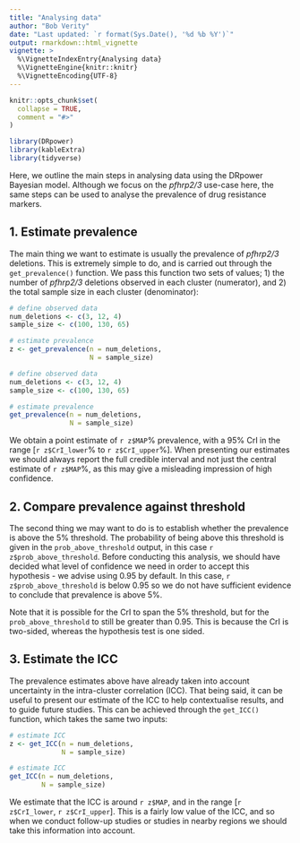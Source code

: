 ---
title: "Analysing data"
author: "Bob Verity"
date: "Last updated: `r format(Sys.Date(), '%d %b %Y')`"
output: rmarkdown::html_vignette
vignette: >
  %\VignetteIndexEntry{Analysing data}
  %\VignetteEngine{knitr::knitr}
  %\VignetteEncoding{UTF-8}
---

```{r, include = FALSE}
knitr::opts_chunk$set(
  collapse = TRUE,
  comment = "#>"
)
```
```{r, echo=FALSE, message=FALSE, warning=FALSE}
library(DRpower)
library(kableExtra)
library(tidyverse)
```

Here, we outline the main steps in analysing data using the DRpower Bayesian model. Although we focus on the *pfhrp2/3* use-case here, the same steps can be used to analyse the prevalence of drug resistance markers.

## 1. Estimate prevalence

The main thing we want to estimate is usually the prevalence of *pfhrp2/3* deletions. This is extremely simple to do, and is carried out through the `get_prevalence()` function. We pass this function two sets of values; 1) the number of *pfhrp2/3* deletions observed in each cluster (numerator), and 2) the total sample size in each cluster (denominator):

```{r, echo=FALSE}
# define observed data
num_deletions <- c(3, 12, 4)
sample_size <- c(100, 130, 65)

# estimate prevalence
z <- get_prevalence(n = num_deletions,
                    N = sample_size)
```
```{r}
# define observed data
num_deletions <- c(3, 12, 4)
sample_size <- c(100, 130, 65)

# estimate prevalence
get_prevalence(n = num_deletions,
               N = sample_size)
```

We obtain a point estimate of `r z$MAP`% prevalence, with a 95% CrI in the range [`r z$CrI_lower`% to `r z$CrI_upper`%]. When presenting our estimates we should always report the full credible interval and not just the central estimate of `r z$MAP`%, as this may give a misleading impression of high confidence.

## 2. Compare prevalence against threshold

The second thing we may want to do is to establish whether the prevalence is above the 5% threshold. The probability of being above this threshold is given in the `prob_above_threshold` output, in this case `r z$prob_above_threshold`. Before conducting this analysis, we should have decided what level of confidence we need in order to accept this hypothesis - we advise using 0.95 by default. In this case, `r z$prob_above_threshold` is below 0.95 so we do not have sufficient evidence to conclude that prevalence is above 5%.

Note that it is possible for the CrI to span the 5% threshold, but for the `prob_above_threshold` to still be greater than 0.95. This is because the CrI is two-sided, whereas the hypothesis test is one sided.

## 3. Estimate the ICC

The prevalence estimates above have already taken into account uncertainty in the intra-cluster correlation (ICC). That being said, it can be useful to present our estimate of the ICC to help contextualise results, and to guide future studies. This can be achieved through the `get_ICC()` function, which takes the same two inputs:

```{r, echo=FALSE}
# estimate ICC
z <- get_ICC(n = num_deletions,
             N = sample_size)
```
```{r}
# estimate ICC
get_ICC(n = num_deletions,
        N = sample_size)
```

We estimate that the ICC is around `r z$MAP`, and in the range [`r z$CrI_lower`, `r z$CrI_upper`]. This is a fairly low value of the ICC, and so when we conduct follow-up studies or studies in nearby regions we should take this information into account.
